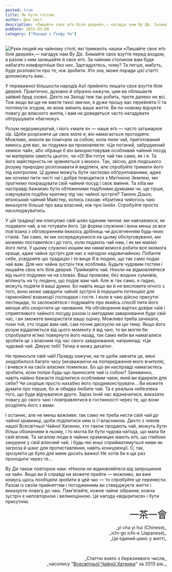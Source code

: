 ```yaml
---
posted: true
title: Як бути гостем.
author: Ден Сміт
description: «Лишайте своє еґо біля дверей»,— нагадує нам Ву Де. Знімайте своє взуття перед входом, а разом з ним залишайте і своє еґо. За чайним столиком вам буде набагато комфортніше без них.
pubDate: 2015-03-09
category: ["Поради з Ґонфу Ча"]
---
```



<Image src={Image1}  class="float-left" alt="Руки людей на чайному столі, які тримають чашки" /> «Лишайте своє еґо біля дверей»,— нагадує нам Ву Де. Знімайте своє взуття перед входом, а разом з ним залишайте й своє еґо. За чайним столиком вам буде набагато комфортніше без них. Здогадуєтесь, чому? Та легше, мабуть, буде розповісти про те, ніж зробити. Хто зна, може поради цієї статті допоможуть вам...

У переважної більшости народів Азії прийнято лишати своє взуття біля дверей. Практично, духовно й образно кажучи, цим ви облишаєте зайвий бруд ззовні. Дехто на Заході теж так робить, проте далеко не всі. Тож якщо ви ще не маєте такої звички, я дуже прошу вас перейняти її та поглянути згодом, як вона змінить ваше життя. Ви по-новому відчуєте повагу до власного житла, і вам не доведеться часто нагадувати обтрушувати «багнюку».

Розум недоумкуватий, і його «мале я» — наше еґо — часто затьмарює зір. Щоби розрізняти це своє _мале я_, він намагається протидіяти. Можливо, инколи ви помічали за собою, коли пили чай, приготований кимось для вас, як подумки ви промовляєте: «Це поганий, забруднений хемією чай», або «Краще б він використовував особливий чайний посуд чи матеріали замість _цього_», чи «О! Він готує чай так само, як і я. Та його майстерність не зрівняється з моєю». Так, звісно, для людського розуму природно розпізнавати й виділяти, але спробуйте тримати його під контролем. Ці думки можуть бути частково обґрунтованими, адже ми _хочемо_ пити чисті чаї і добре поводитися з Матінкою Землею, ми _прагнемо_ покращувати свій чайний посуд і своє вміння. Та хіба ми насправді бажаємо бути обтяженими подібними думками чи, ще гірше, озвучувати подібну критику під час чайної зустрічі? Такено Дзьоо, японський чайний Майстер, колись сказав: «Критика чийогось чаю виказуєте більше про ваш власний, ніж про їхній». Спробуйте просто насолоджуватись.

У цій традиції ми описуємо свій шлях єдиним чином: ми навчаємося, як подавати чай, а не готувати його. Це форма служіння і вона менш за все пов'язана з обговоренням якихось дрібниць чи досягненням будь-яких станів. Так само, як ми зосереджуємося на цьому обслуговуванні, ми можемо поставитися і до того, коли подають чай нам, і як ми маємо його пити. У цьому служінні иншим ми намагаємося робити все якомога краще, адже чайна зустріч для нас є нагодою надзвичайною. Побачте себе, усвідомте цю традицію і те вище Я в людині, що так само подає чай вам. Для них чайна зустріч теж особлива. Будьте чудовим гостем і лишайте своє еґо біля дверей. Приймайте чай. Ніколи не відмовляйтеся від нього подумки чи на словах. Ваші промови, без жодних сумнівів, вплинуть на ту людину, що подає вам чай. Але ж так само, я гадаю, можуть подіяти й ваші думки. Бо навіть якщо ви й не висловите нічого з того, воно може завадити чайній зустрічі й порушити потенціял для гармонійної взаємодії господаря і гостя. І коли в чаю дійсно присутні пестициди, то заспокойтеся і подумайте про якийсь спосіб пити його менше або скоротити це чаювання. На обговорення вартих довіри чаїв і сприятливого чайного посуду разом із методами заварювання буде свій час, і ви зможете використати вашу оцінку. Можливо треба зачекати, поки той, хто подає вам чай, сам почне дискусію на цю тему. Якщо його розум віддаляється від цього моменту й від чаю, то ви могли би спробувати м'яко повернути його назад, так само якби ви намагалися зробити це з власним під час свого заварювання, наприклад: «Це чудовий чай. Дякую тобі! Тепер я можу дихати».

Не приносьте свій чай! Правду кажучи, на те щоби завчити це, мені знадобилося багато часу (незважаючи на попередження мого вчителя), і вчився я на своїх власних помилках. Бо що ви насправді намагаєтесь зробити, коли попри будь-що приносите чай із собою? Заневинно, навіть наївно бажаєте поділитися особливим чаєм, який ви відкрили для себе? Чи скоріше просто нахабно його продемонструвати... Ви можете думати про перше, бо ж обидва любите чай. Та є реальна небезпека того, що буде відчуватися друге. Зараз їхній час відзначитися, виказати повагу до свого чаю і повправлятися в гостинності через те, що вони розділять його з вами.

І останнє, але не менш важливе: так само не треба нести свій чай до чайної крамниці, щоби поділитися ним із її власником. Дехто з членів нашої Всесвітньої Чайної Хатинки, хто також продають чай, можуть бути більш обізнаними в ньому, і то могла би бути чудова нагода, що мала би свій вплив. Та загалом люди в чайних крамницях мають еґо, що глибоко занурене у _свій власний_ чай, і будь-які инші сприйматимуться ними як загроза й шанс для протиставляння, навіть конкуренції. О, так, зрозуміти це було для мене досить важко! Не хотів би я ще раз проходити через те...

Ву Де також повторює нам: «Ніколи не відмовляйтеся від запрошення на чай». Якщо ви й справді не можете прийти — можливо, ви вже комусь щось пообіцяли зробити в цей час — то спробуйте це перенести. Разом із своїм прийняттям і погодженням ви стверджуєте життя і виказуєте повагу до чаю. Пам'ятайте, кожне чайне зібрання, кожна зустріч є неповторною і великоцінною. Це нагода «відкритися» і бути присутнім.

<h3 style="font-size: 30px; font-weight: 400; letter-spacing: -1px; line-height: 1.2; margin: 0px; padding: 0px; text-align: right;">一茶一會</h3>
<p style="text-align: right;">_yi cha yi hui (Chinese)_<br />_ichi-go ichi-e (Japanese)_<br />_Це єдиний шанс у житті_</p>

<p>&nbsp;</p>
<p align="right" style="font-size: 0.9rem;">_Статтю взято з березневого числа_<br />_часопису "<a href="http://www.globalteahut.org/" target="_blank" rel="noopener">Всесвітньої Чайної Хатинки</a>" за 2013 рік._</p>